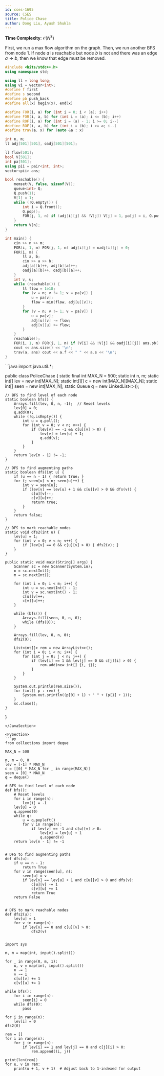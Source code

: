 ```yaml
---
id: cses-1695
source: CSES
title: Police Chase
author: Dong Liu, Ayush Shukla
---
```


**Time Complexity**: $\mathcal O(N^3)$

First, we run a max flow algorithm on the graph. Then, we run another BFS from
node $1$. If node $a$ is reachable but node $b$ is not and there was an edge
$a\rightarrow b$, then we know that edge must be removed.

<LanguageSection>

<CPPSection>

```cpp
#include <bits/stdc++.h>
using namespace std;

using ll = long long;
using vi = vector<int>;
#define f first
#define s second
#define pb push_back
#define all(x) begin(x), end(x)

#define F0R(i, a) for (int i = 0; i < (a); i++)
#define FOR(i, a, b) for (int i = (a); i <= (b); i++)
#define R0F(i, a) for (int i = (a) - 1; i >= 0; i--)
#define ROF(i, a, b) for (int i = (b); i >= a; i--)
#define trav(a, x) for (auto &a : x)

int n, m;
ll adj[501][501], oadj[501][501];

ll flow[501];
bool V[501];
int pa[501];
using pii = pair<int, int>;
vector<pii> ans;

bool reachable() {
	memset(V, false, sizeof(V));
	queue<int> Q;
	Q.push(1);
	V[1] = 1;
	while (!Q.empty()) {
		int i = Q.front();
		Q.pop();
		FOR(j, 1, n) if (adj[i][j] && !V[j]) V[j] = 1, pa[j] = i, Q.push(j);
	}
	return V[n];
}

int main() {
	cin >> n >> m;
	FOR(i, 1, n) FOR(j, 1, n) adj[i][j] = oadj[i][j] = 0;
	F0R(i, m) {
		ll a, b;
		cin >> a >> b;
		adj[a][b]++, adj[b][a]++;
		oadj[a][b]++, oadj[b][a]++;
	}
	int v, u;
	while (reachable()) {
		ll flow = 1e18;
		for (v = n; v != 1; v = pa[v]) {
			u = pa[v];
			flow = min(flow, adj[u][v]);
		}
		for (v = n; v != 1; v = pa[v]) {
			u = pa[v];
			adj[u][v] -= flow;
			adj[v][u] += flow;
		}
	}
	reachable();
	FOR(i, 1, n) FOR(j, 1, n) if (V[i] && !V[j] && oadj[i][j]) ans.pb({i, j});
	cout << ans.size() << '\n';
	trav(a, ans) cout << a.f << " " << a.s << '\n';
}
```

</CPPSection>

<JavaSection>
```java
import java.util.*;

public class PoliceChase {
	static final int MAX_N = 500;
	static int n, m;
	static int[] lev = new int[MAX_N];
	static int[][] c = new int[MAX_N][MAX_N];
	static int[] seen = new int[MAX_N];
	static Queue<Integer> q = new LinkedList<>();

	// BFS to find level of each node
	static boolean bfs() {
		Arrays.fill(lev, 0, n, -1);  // Reset levels
		lev[0] = 0;
		q.add(0);
		while (!q.isEmpty()) {
			int u = q.poll();
			for (int v = 0; v < n; v++) {
				if (lev[v] == -1 && c[u][v] > 0) {
					lev[v] = lev[u] + 1;
					q.add(v);
				}
			}
		}
		return lev[n - 1] != -1;
	}

	// DFS to find augmenting paths
	static boolean dfs(int u) {
		if (u == n - 1) { return true; }
		for (; seen[u] < n; seen[u]++) {
			int v = seen[u];
			if (lev[v] == lev[u] + 1 && c[u][v] > 0 && dfs(v)) {
				c[u][v]--;
				c[v][u]++;
				return true;
			}
		}
		return false;
	}

	// DFS to mark reachable nodes
	static void dfs2(int u) {
		lev[u] = 1;
		for (int v = 0; v < n; v++) {
			if (lev[v] == 0 && c[u][v] > 0) { dfs2(v); }
		}
	}

	public static void main(String[] args) {
		Scanner sc = new Scanner(System.in);
		n = sc.nextInt();
		m = sc.nextInt();

		for (int i = 0; i < m; i++) {
			int u = sc.nextInt() - 1;
			int v = sc.nextInt() - 1;
			c[u][v]++;
			c[v][u]++;
		}

		while (bfs()) {
			Arrays.fill(seen, 0, n, 0);
			while (dfs(0));
		}

		Arrays.fill(lev, 0, n, 0);
		dfs2(0);

		List<int[]> rem = new ArrayList<>();
		for (int i = 0; i < n; i++) {
			for (int j = 0; j < n; j++) {
				if (lev[i] == 1 && lev[j] == 0 && c[j][i] > 0) {
					rem.add(new int[] {i, j});
				}
			}
		}

		System.out.println(rem.size());
		for (int[] p : rem) {
			System.out.println((p[0] + 1) + " " + (p[1] + 1));
		}
		sc.close();
	}
}
```
</JavaSection>

<PySection>
```py
from collections import deque

MAX_N = 500

n, m = 0, 0
lev = [-1] * MAX_N
c = [[0] * MAX_N for _ in range(MAX_N)]
seen = [0] * MAX_N
q = deque()

# BFS to find level of each node
def bfs():
	# Reset levels
	for i in range(n):
		lev[i] = -1
	lev[0] = 0
	q.append(0)
	while q:
		u = q.popleft()
		for v in range(n):
			if lev[v] == -1 and c[u][v] > 0:
				lev[v] = lev[u] + 1
				q.append(v)
	return lev[n - 1] != -1


# DFS to find augmenting paths
def dfs(u):
	if u == n - 1:
		return True
	for v in range(seen[u], n):
		seen[u] = v
		if lev[v] == lev[u] + 1 and c[u][v] > 0 and dfs(v):
			c[u][v] -= 1
			c[v][u] += 1
			return True
	return False


# DFS to mark reachable nodes
def dfs2(u):
	lev[u] = 1
	for v in range(n):
		if lev[v] == 0 and c[u][v] > 0:
			dfs2(v)


import sys

n, m = map(int, input().split())

for _ in range(0, m, 1):
	u, v = map(int, input().split())
	u -= 1
	v -= 1
	c[u][v] += 1
	c[v][u] += 1

while bfs():
	for i in range(n):
		seen[i] = 0
	while dfs(0):
		pass

for i in range(n):
	lev[i] = 0
dfs2(0)

rem = []
for i in range(n):
	for j in range(n):
		if lev[i] == 1 and lev[j] == 0 and c[j][i] > 0:
			rem.append((i, j))

print(len(rem))
for u, v in rem:
	print(u + 1, v + 1)  # Adjust back to 1-indexed for output
```

</PySection>

</LanguageSection>
